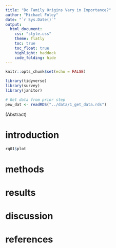 ```yaml
---
title: "Do Family Origins Vary in Importance?"
author: "Michael Foley"
date: "`r Sys.Date()`"
output: 
  html_document:
    css: "style.css"
    theme: flatly
    toc: true
    toc_float: true
    highlight: haddock
    code_folding: hide
---
```


```r
knitr::opts_chunk$set(echo = FALSE)

library(tidyverse)
library(survey)
library(janitor)
```

```r
# Get data from prior step
pew_dat <- readRDS("../data/1_get_data.rds")
```

(Abstract)

# introduction

```r
rq01$plot
```



# methods

# results

# discussion

# references
